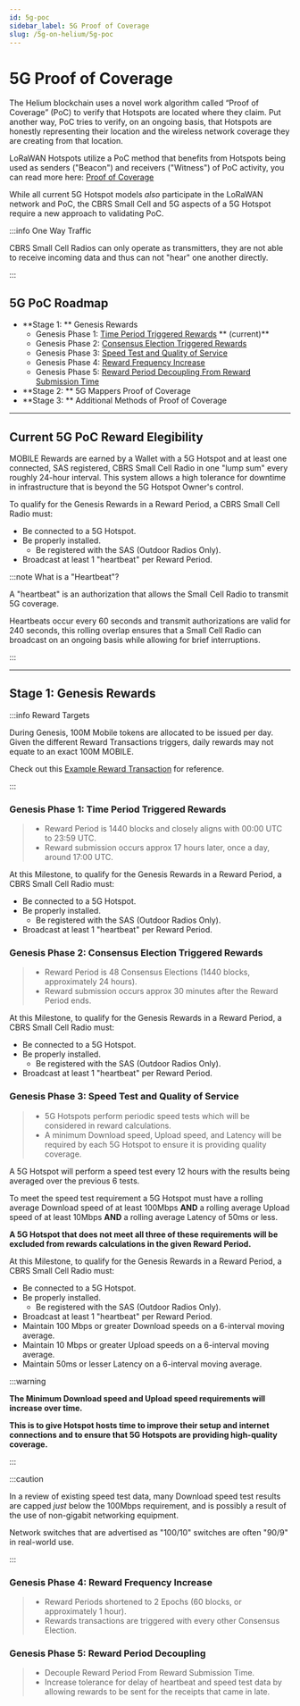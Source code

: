 ```yaml
---
id: 5g-poc
sidebar_label: 5G Proof of Coverage
slug: /5g-on-helium/5g-poc
---
```



# 5G Proof of Coverage

The Helium blockchain uses a novel work algorithm called “Proof of Coverage” (PoC) to verify that
Hotspots are located where they claim. Put another way, PoC tries to verify, on an ongoing basis,
that Hotspots are honestly representing their location and the wireless network coverage they are
creating from that location.

LoRaWAN Hotspots utilize a PoC method that benefits from Hotspots being used as senders ("Beacon")
and receivers ("Witness") of PoC activity, you can read more here:
[Proof of Coverage](./blockchain/proof-of-coverage)

While all current 5G Hotspot models _also_ participate in the LoRaWAN network and PoC, the CBRS
Small Cell and 5G aspects of a 5G Hotspot require a new approach to validating PoC.

:::info One Way Traffic

CBRS Small Cell Radios can only operate as transmitters, they are not able to receive incoming data
and thus can not "hear" one another directly.

:::

## 5G PoC Roadmap

- **Stage 1: ** Genesis Rewards
  - Genesis Phase 1:
    [Time Period Triggered Rewards](/5g-on-helium/5g-poc#genesis-phase-1-time-period-triggered-rewards)
    ** (current)**
  - Genesis Phase 2:
    [Consensus Election Triggered Rewards](/5g-on-helium/5g-poc#genesis-phase-2-consensus-election-triggered-rewards)
  - Genesis Phase 3:
    [Speed Test and Quality of Service](/5g-on-helium/5g-poc#genesis-phase-3-speed-test-and-quality-of-service)
  - Genesis Phase 4:
    [Reward Frequency Increase](/5g-on-helium/5g-poc#genesis-phase-4-reward-frequency-increase)
  - Genesis Phase 5:
    [Reward Period Decoupling From Reward Submission Time](/5g-on-helium/5g-poc#genesis-phase-5-reward-period-decoupling)
- **Stage 2: ** 5G Mappers Proof of Coverage
- **Stage 3: ** Additional Methods of Proof of Coverage

---

## Current 5G PoC Reward Elegibility

MOBILE Rewards are earned by a Wallet with a 5G Hotspot and at least one connected, SAS registered,
CBRS Small Cell Radio in one "lump sum" every roughly 24-hour interval. This system allows a high
tolerance for downtime in infrastructure that is beyond the 5G Hotspot Owner's control.

To qualify for the Genesis Rewards in a Reward Period, a CBRS Small Cell Radio must:

- Be connected to a 5G Hotspot.
- Be properly installed.
  - Be registered with the SAS (Outdoor Radios Only).
- Broadcast at least 1 "heartbeat" per Reward Period.

:::note What is a "Heartbeat"?

A "heartbeat" is an authorization that allows the Small Cell Radio to transmit 5G coverage.

Heartbeats occur every 60 seconds and transmit authorizations are valid for 240 seconds, this
rolling overlap ensures that a Small Cell Radio can broadcast on an ongoing basis while allowing for
brief interruptions.

:::

---

## Stage 1: Genesis Rewards

:::info Reward Targets

During Genesis, 100M Mobile tokens are allocated to be issued per day. Given the different Reward
Transactions triggers, daily rewards may not equate to an exact 100M MOBILE.

Check out this
[Example Reward Transaction](https://explorer.helium.com/txns/0n4TO_2W14rrsGt-nxBTotiHFCFukkO04QoXIxaOtAY)
for reference.

:::

### Genesis Phase 1: Time Period Triggered Rewards

> - Reward Period is 1440 blocks and closely aligns with 00:00 UTC to 23:59 UTC.
> - Reward submission occurs approx 17 hours later, once a day, around 17:00 UTC.

At this Milestone, to qualify for the Genesis Rewards in a Reward Period, a CBRS Small Cell Radio
must:

- Be connected to a 5G Hotspot.
- Be properly installed.
  - Be registered with the SAS (Outdoor Radios Only).
- Broadcast at least 1 "heartbeat" per Reward Period.

### Genesis Phase 2: Consensus Election Triggered Rewards

> - Reward Period is 48 Consensus Elections (1440 blocks, approximately 24 hours).
> - Reward submission occurs approx 30 minutes after the Reward Period ends.

At this Milestone, to qualify for the Genesis Rewards in a Reward Period, a CBRS Small Cell Radio
must:

- Be connected to a 5G Hotspot.
- Be properly installed.
  - Be registered with the SAS (Outdoor Radios Only).
- Broadcast at least 1 "heartbeat" per Reward Period.

### Genesis Phase 3: Speed Test and Quality of Service

> - 5G Hotspots perform periodic speed tests which will be considered in reward calculations.
> - A minimum Download speed, Upload speed, and Latency will be required by each 5G Hotspot to
>   ensure it is providing quality coverage.

A 5G Hotspot will perform a speed test every 12 hours with the results being averaged over the
previous 6 tests.

To meet the speed test requirement a 5G Hotspot must have a rolling average Download speed of at
least 100Mbps **AND** a rolling average Upload speed of at least 10Mbps **AND** a rolling average
Latency of 50ms or less.

**A 5G Hotspot that does not meet all three of these requirements will be excluded from rewards
calculations in the given Reward Period.**

At this Milestone, to qualify for the Genesis Rewards in a Reward Period, a CBRS Small Cell Radio
must:

- Be connected to a 5G Hotspot.
- Be properly installed.
  - Be registered with the SAS (Outdoor Radios Only).
- Broadcast at least 1 "heartbeat" per Reward Period.
- Maintain 100 Mbps or greater Download speeds on a 6-interval moving average.
- Maintain 10 Mbps or greater Upload speeds on a 6-interval moving average.
- Maintain 50ms or lesser Latency on a 6-interval moving average.

:::warning

**The Minimum Download speed and Upload speed requirements will increase over time.**

**This is to give Hotspot hosts time to improve their setup and internet connections and to ensure
that 5G Hotspots are providing high-quality coverage.**

:::

:::caution

In a review of existing speed test data, many Download speed test results are capped _just_ below
the 100Mbps requirement, and is possibly a result of the use of non-gigabit networking equipment.

Network switches that are advertised as "100/10" switches are often "90/9" in real-world use.

:::

### Genesis Phase 4: Reward Frequency Increase

> - Reward Periods shortened to 2 Epochs (60 blocks, or approximately 1 hour).
> - Rewards transactions are triggered with every other Consensus Election.

### Genesis Phase 5: Reward Period Decoupling

> - Decouple Reward Period From Reward Submission Time.
> - Increase tolerance for delay of heartbeat and speed test data by allowing rewards to be sent for
>   the receipts that came in late.

